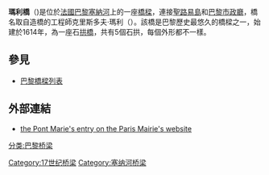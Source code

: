 {{Infobox Bridge
 |name= 瑪利橋
 |image= Pont Marie.jpg
 |caption= 
 |official_name= Pont Marie
 |also_known_as=
 |carries= 汽車、行人及單車
 |crosses= [[塞納河|塞納河]]
 |locale= [[法國|法國]][[巴黎|巴黎]]
 |id=
 |design= [[拱橋|拱橋]]
 |designer=[[Rémy_Collin|Rémy Collin]], [[Jean_Delgrange|Jean Delgrange]], [[Christophe_Marie|Christophe Marie]]
 |material=石頭
 |length= 92 m (302 ft)
 |width= 22 m (72 ft)
 |below= ?
 |begin=1614年
 |complete=1635年
 |open = 1635年
 |toll= 免費
 |coordinates={{coord|48|51|10.10|N|02|21|26.80|E|region:FR_type:landmark|display=inline,title}}
| downstream = [[路易-菲利普橋|路易-菲利普橋]]
| upstream = [[蘇利橋|蘇利橋]]
}}
'''瑪利橋'''（{{lang-fr|Pont Marie}})是位於[[法國|法國]][[巴黎|巴黎]][[塞納河|塞納河]]上的一座[[橋樑|橋樑]]，連接[[聖路易島|聖路易島]]和[[巴黎市政廳|巴黎市政廳]]，橋名取自造橋的工程師克里斯多夫·瑪利（{{lang|fr|Christophe Marie}}）。該橋是巴黎歷史最悠久的橋樑之一，始建於1614年，為一座石[[拱橋|拱橋]]，共有5個石拱，每個外形都不一樣。

==參見==
*[[巴黎橋樑列表|巴黎橋樑列表]]
==外部連結==
{{Commons category|Pont Marie}}
*[http://www.paris.fr/portail/english/Portal.lut?page_id=8277&document_type_id=4&document_id=34707&portlet_id=19143&multileveldocument_sheet_id=7885 the Pont Marie's entry on the Paris Mairie's website]
[[分类:巴黎桥梁|分类:巴黎桥梁]]
[[Category:17世纪桥梁|Category:17世纪桥梁]]
[[Category:塞纳河桥梁|Category:塞纳河桥梁]]